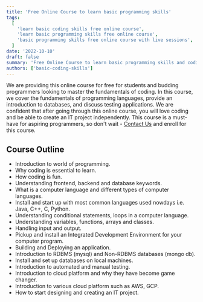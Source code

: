 ```yaml
---
title: 'Free Online Course to learn basic programming skills'
tags:
  [
    'learn basic coding skills free online course',
    'learn basic programming skills free online course',
    'basic programming skills free online course with live sessions',
  ]
date: '2022-10-10'
draft: false
summary: 'Free Online Course to learn basic programming skills and coding '
authors: ['basic-coding-skills']
---
```


We are providing this online course for free for students and budding programmers looking to master the fundamentals of coding.
In this course, we cover the fundamentals of programming languages, provide an
introduction to databases, and discuss testing applications. We are confident that
after going through this online course, you will love coding and be able to create an
IT project independently.
This course is a must-have for aspiring programmers, so don't wait - [Contact Us](mailto:livecodingclasses@gmail.com) and enroll for this course.

## Course Outline

- Introduction to world of programming.
- Why coding is essential to learn.
- How coding is fun.
- Understanding frontend, backend and database keywords.
- What is a computer language and different types of computer languages.
- Install and start up with most common languages used nowdays i.e. Java, C++, C, Python.
- Understanding conditional statements, loops in a computer language.
- Understanding variables, functions, arrays and classes.
- Handling input and output.
- Pickup and install an Integrated Development Environment for your computer program.
- Building and Deploying an application.
- Introduction to RDBMS (mysql) and Non-RDBMS databases (mongo db).
- Install and set up databases on local machines.
- Introduction to automated and manual testing.
- Introduction to cloud platform and why they have become game changer.
- Introduction to various cloud platform such as AWS, GCP.
- How to start designing and creating an IT project.
